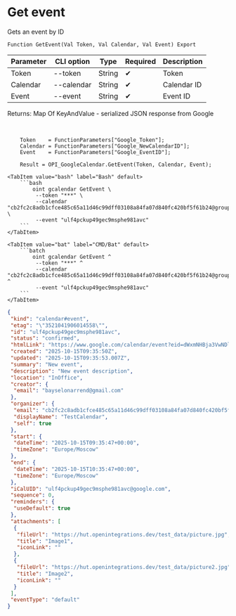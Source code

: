 ﻿---
sidebar_position: 3
description: Get event and other functions to work with Google Calendar in the Open Integration Package, a free open-source integration library for 1C:Enterprise 8, OneScript and CLI
keywords: [1C, 1С, 1С:Enterprise, 1С:Enterprise 8.3, API, Integration, Services, Exchange, OneScript, CLI, Google Calendar]
---


# Get event
 Gets an event by ID



`Function GetEvent(Val Token, Val Calendar, Val Event) Export`

  | Parameter | CLI option | Type | Required | Description |
  |-|-|-|-|-|
  | Token | --token | String | &#x2714; | Token |
  | Calendar | --calendar | String | &#x2714; | Calendar ID |
  | Event | --event | String | &#x2714; | Event ID |

  
  Returns:  Map Of KeyAndValue - serialized JSON response from Google

<br/>



```bsl title="1C:Enterprise/OneScript code example"
    Token    = FunctionParameters["Google_Token"];
    Calendar = FunctionParameters["Google_NewCalendarID"];
    Event    = FunctionParameters["Google_EventID"];

    Result = OPI_GoogleCalendar.GetEvent(Token, Calendar, Event);
```
 

 <Tabs>
  
    <TabItem value="bash" label="Bash" default>
        ```bash
            oint gcalendar GetEvent \
             --token "***" \
             --calendar "cb2fc2c8adb1cfce485c65a11d46c99dff03108a84fa07d840fc420bf5f61b24@group.calendar.google.com" \
             --event "ulf4pckup49gec9msphe981avc"
        ```
    </TabItem>
  
    <TabItem value="bat" label="CMD/Bat" default>
        ```batch
            oint gcalendar GetEvent ^
             --token "***" ^
             --calendar "cb2fc2c8adb1cfce485c65a11d46c99dff03108a84fa07d840fc420bf5f61b24@group.calendar.google.com" ^
             --event "ulf4pckup49gec9msphe981avc"
        ```
    </TabItem>
</Tabs>


```json title="Result"
{
 "kind": "calendar#event",
 "etag": "\"3521041906014558\"",
 "id": "ulf4pckup49gec9msphe981avc",
 "status": "confirmed",
 "htmlLink": "https://www.google.com/calendar/event?eid=dWxmNHBja3VwNDlnZWM5bXNwaGU5ODFhdmMgY2IyZmMyYzhhZGIxY2ZjZTQ4NWM2NWExMWQ0NmM5OWRmZjAzMTA4YTg0ZmEwN2Q4NDBmYzQyMGJmNWY2MWIyNEBn",
 "created": "2025-10-15T09:35:50Z",
 "updated": "2025-10-15T09:35:53.007Z",
 "summary": "New event",
 "description": "New event description",
 "location": "InOffice",
 "creator": {
  "email": "bayselonarrend@gmail.com"
 },
 "organizer": {
  "email": "cb2fc2c8adb1cfce485c65a11d46c99dff03108a84fa07d840fc420bf5f61b24@group.calendar.google.com",
  "displayName": "TestCalendar",
  "self": true
 },
 "start": {
  "dateTime": "2025-10-15T09:35:47+00:00",
  "timeZone": "Europe/Moscow"
 },
 "end": {
  "dateTime": "2025-10-15T10:35:47+00:00",
  "timeZone": "Europe/Moscow"
 },
 "iCalUID": "ulf4pckup49gec9msphe981avc@google.com",
 "sequence": 0,
 "reminders": {
  "useDefault": true
 },
 "attachments": [
  {
   "fileUrl": "https://hut.openintegrations.dev/test_data/picture.jpg",
   "title": "Image1",
   "iconLink": ""
  },
  {
   "fileUrl": "https://hut.openintegrations.dev/test_data/picture2.jpg",
   "title": "Image2",
   "iconLink": ""
  }
 ],
 "eventType": "default"
}
```
